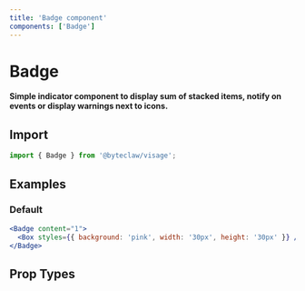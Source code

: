 ```yaml
---
title: 'Badge component'
components: ['Badge']
---
```


# Badge

**Simple indicator component to display sum of stacked items, notify on events or display warnings next to icons.**

## Import

```js transpile=false
import { Badge } from '@byteclaw/visage';
```

## Examples

### Default

```jsx live=true
<Badge content="1">
  <Box styles={{ background: 'pink', width: '30px', height: '30px' }} />
</Badge>
```

## Prop Types

<PropTypes component="Badge" />
